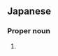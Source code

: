==Japanese==
{{ja-kanjitab|お|たか|k2=だか|yomi=k|r=y}}

===Proper noun===
{{ja-pos|おだか|proper}}

# {{surname|lang=ja|sort=おだか}}